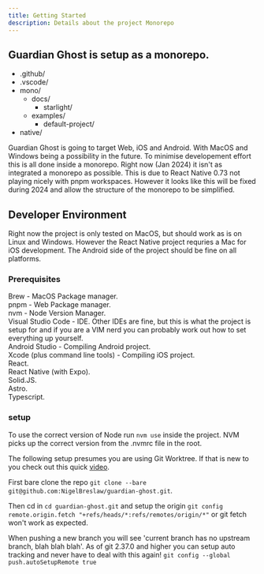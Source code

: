 ```yaml
---
title: Getting Started
description: Details about the project Monorepo
---
```




## Guardian Ghost is setup as a monorepo.

<FileTree>

  - .github/
  - .vscode/
  - mono/
    - docs/
      - starlight/
    - examples/
      - default-project/
  - native/

</FileTree>

Guardian Ghost is going to target Web, iOS and Android. With MacOS and Windows being a possibility in the future. To minimise
developement effort this is all done inside a monorepo. Right now (Jan 2024) it isn't as integrated a monorepo as possible.
This is due to React Native 0.73 not playing nicely with pnpm workspaces. However it looks like this will be fixed during
2024 and allow the structure of the monorepo to be simplified.


## Developer Environment

Right now the project is only tested on MacOS, but should work as is on Linux and Windows. However the React Native project
requries a Mac for iOS development. The Android side of the project should be fine on all platforms.

### Prerequisites

Brew - MacOS Package manager.\
pnpm - Web Package manager.\
nvm - Node Version Manager.\
Visual Studio Code - IDE. Other IDEs are fine, but this is what the project is setup for and if you are a VIM nerd you can probably work
out how to set everything up yourself.\
Android Studio - Compiling Android project.\
Xcode (plus command line tools) - Compiling iOS project.\
React.\
React Native (with Expo).\
Solid.JS.\
Astro.\
Typescript.

### setup

To use the correct version of Node run `nvm use` inside the project. NVM picks up the correct version from the .nvmrc file in the root.

The following setup presumes you are using Git Worktree. If that is new to you check out this quick [video](https://www.youtube.com/watch?v=2uEqYw-N8uE).

First bare clone the repo `git clone --bare git@github.com:NigelBreslaw/guardian-ghost.git`.

Then cd in `cd guardian-ghost.git` and setup the origin `git config remote.origin.fetch "+refs/heads/*:refs/remotes/origin/*"` or git fetch won't work as expected.

When pushing a new branch you will see 'current branch has no upstream branch, blah blah blah'. As of git 2.37.0 and higher you can setup auto tracking and never have to deal with this again! `git config --global push.autoSetupRemote true`




